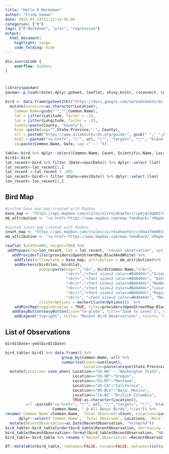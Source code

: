 ```yaml
---
title: "Hello R Markdown"
author: "Frida Gomam"
date: 2015-07-23T21:13:14-05:00
categories: ["R"]
tags: ["R Markdown", "plot", "regression"]
output:
  html_document:
    highlight: tango
    code_folding: hide
---
```


```css
div.sourceCode {
    overflow: hidden;
}
```

# {.tabset}

```r
library(pacman)
pacman::p_load(raster,dplyr,gsheet, leaflet, shiny,knitr, rsconnect, rgdal, datasets, ggplot2, ggthemes, gtools, scales, DT, lubridate, gganimate)

bird <- data.frame(gsheet2tbl("https://docs.google.com/spreadsheets/d/1Lj1_ezsF_7_sfWFCYy0BCuic5iLayzpKsCGVyOE-5sQ/edit?usp=sharing")) %>%
  mutate(Location=as.character(Location),
    Common.Name=gsub("'","",Common.Name),
    lat = jitter(Latitude, factor = .2),
    lon = jitter(Longitude, factor = .2),
    County=paste(County, "County"),
    Area =paste(sep="",State.Province,"-", County),
    url = paste0("https://www.allaboutbirds.org/guide/", gsub(" ","_",Common.Name), "/id"),
    html = paste0("<a href=", "\"", url, "\"", "target=", "\"", "blank", "\"",  ">", "All About Birds", "</a>"),
    id=paste(Common.Name, Date, sep =" -- "))

table<-bird %>% dplyr::select(Common.Name, Count, Scientific.Name, Location, Area, Date)
bird1<-bird
lat_recent<-bird %>% filter (Date==max(Date)) %>% dplyr::select (lat)
lat_recent<-lat_recent[1,]
lat_recent <-lat_recent + .005
lon_recent<-bird%>% filter (Date==max(Date)) %>% dplyr::select (lon)
lon_recent<-lon_recent[1,]
```

## Bird Map

```r
#custom base map map created with Mapbox
base_map <- "https://api.mapbox.com/styles/v1/reidhaefer/cipbjqldq0017cvnfmduk5unx/tiles/{z}/{x}/{y}?access_token=pk.eyJ1IjoicmVpZGhhZWZlciIsImEiOiJjaW80bW92cGowMW8zdjRrcWlsMzg5dGVjIn0.TxdQscN__5Nlu_jSYxZplA"
mb_attribution <- "<a href='https://www.mapbox.com/map-feedback/'>Mapbox</a> <a href='http://www.openstreetmap.org/copyright'>OpenStreetMap</a>"

#custom inset map created with Mapbox
inset_map <- "https://api.mapbox.com/styles/v1/reidhaefer/cj04a1fmm00332sroid5qzzwb/tiles/256/{z}/{x}/{y}?access_token=pk.eyJ1IjoicmVpZGhhZWZlciIsImEiOiJjaW80bW92cGowMW8zdjRrcWlsMzg5dGVjIn0.TxdQscN__5Nlu_jSYxZplA"
mb_attribution <- "<a href='https://www.mapbox.com/map-feedback/'>Mapbox</a> <a href='http://www.openstreetmap.org/copyright'>OpenStreetMap</a>"

leaflet (width=900, height=700) %>%
 addPopups(lng=lon_recent, lat = lat_recent, "recent observation", options = popupOptions(closeButton = FALSE)) %>%
   addProviderTiles(providers$OpenStreetMap.BlackAndWhite) %>%
    addTiles(urlTemplate = base_map, attribution = mb_attribution)%>%
    addMarkers(bird$lon, bird$lat, 
               popup=paste(sep="","<b>", bird$Common.Name,"</b>",
                           "<br/>","<font size=2 color=#B40404>","Scientific Name: ","</font>" ,bird$Scientific.Name,
                           "<br/>","<font size=2 color=#B40404>", "Date: ", "</font>", bird$Date,
                           "<br/>","<font size=2 color=#B40404>","Number Observed: ","</font>", bird$Count,
                           "<br/>","<font size=2 color=#B40404>","Location: ","</font>", bird$Location,
                           "<br/>","<font size=2 color=#B40404>","Region: ","</font>", bird$Area,
                           "<br/>", "<font size=2 color=#B40404>", "More Info About This Bird @ ", "</font>",bird$html),
               clusterOptions = markerClusterOptions())  %>%
    addMiniMap(toggleDisplay = TRUE, tiles=providers$OpenStreetMap.BlackAndWhite) %>%
   addEasyButton(easyButton(icon="fa-globe", title="Zoom to Level 1", onClick=JS("function(btn, map){ map.setZoom(3); }"))) %>%
    addLegend("topright", title= "Recent Bird Observations", colors= "#3487db", labels= "birds observed")

```

## List of Observations

```r

bird1$Date<-ymd(bird1$Date)

bird_table<-bird1 %>% data.frame() %>%
                         group_by(Common.Name, url) %>% 
                         summarise(Count=sum(Count), 
                                   Location=paste(unique(State.Province), collapse=" & "),mydates=format(max(Date), '%Y/%m/%d')) %>%
  mutate(Location= case_when( Location=="US-WA" ~ "Washington State",
                              Location=="US-OR"~"Oregon",
                              Location=="US-MT"~"Montana",
                              Location=="US-CA"~"California",
                              Location=="MX-BCS"~"Baja, Mexico",
                              Location=="CA-BC"~"British Columbia",
                              TRUE~as.character(Location)),
         url =paste0("<a href=", "\"", url, "\"","target=", "\"", "blank", "\"", ">", 
                     Common.Name, " @ All About Birds","</a>")) %>%
rename(`Common Name`=Common.Name, `Total Observed`=Count, Locations=Location, `More Information`=url, RecentObservation=mydates) %>% 
      dplyr::select(`Common Name`, `Total Observed`, Locations, `More Information`, RecentObservation) %>%
  mutate(RecentObservation=as.Date(RecentObservation, "%Y/%m/%d"))
bird_table<-bird_table[order(bird_table$RecentObservation, decreasing = TRUE),]
bird_table$RecentObservation<-format(bird_table$RecentObservation, "%B %d, %Y")
bird_table<-bird_table %>% rename (`Recent Observation`=RecentObservation)

DT::datatable(bird_table, rownames=FALSE, escape=FALSE, options=list(pageLength = 200, dom = 'ft'))
```